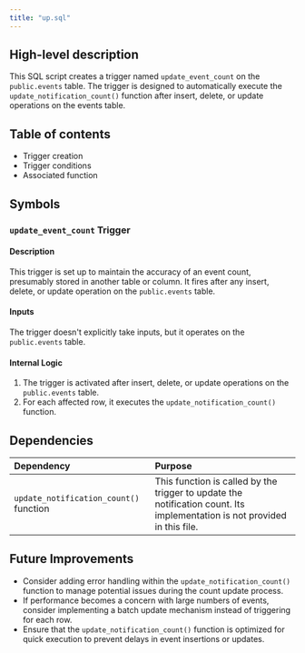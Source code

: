```yaml
---
title: "up.sql"
---
```


## High-level description
This SQL script creates a trigger named `update_event_count` on the `public.events` table. The trigger is designed to automatically execute the `update_notification_count()` function after insert, delete, or update operations on the events table.

## Table of contents
- Trigger creation
- Trigger conditions
- Associated function

## Symbols

### `update_event_count` Trigger
#### Description
This trigger is set up to maintain the accuracy of an event count, presumably stored in another table or column. It fires after any insert, delete, or update operation on the `public.events` table.

#### Inputs
The trigger doesn't explicitly take inputs, but it operates on the `public.events` table.

#### Internal Logic
1. The trigger is activated after insert, delete, or update operations on the `public.events` table.
2. For each affected row, it executes the `update_notification_count()` function.

## Dependencies
| Dependency | Purpose |
|:-----------|:--------|
| `update_notification_count()` function | This function is called by the trigger to update the notification count. Its implementation is not provided in this file. |

## Future Improvements
- Consider adding error handling within the `update_notification_count()` function to manage potential issues during the count update process.
- If performance becomes a concern with large numbers of events, consider implementing a batch update mechanism instead of triggering for each row.
- Ensure that the `update_notification_count()` function is optimized for quick execution to prevent delays in event insertions or updates.